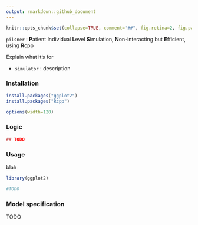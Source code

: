 ```yaml
---
output: rmarkdown::github_document
---
```


<!-- README.md is generated from README.Rmd. Please edit that file -->
<!-- using Rscript -e 'library(rmarkdown); rmarkdown::render("README.Rmd")' -->

```r
knitr::opts_chunk$set(collapse=TRUE, comment="##", fig.retina=2, fig.path = "README_figs/README-")
```



`pilsner` : **P**atient **I**ndividual **L**evel **S**imulation, **N**on-interacting but **E**fficient, using **R**cpp

Explain what it's for 

- `simulator` : description


### Installation

```r
install.packages("ggplot2")
install.packages("Rcpp")
```

```r
options(width=120)
```

### Logic

```r
## TODO
```

### Usage

blah

```r
library(ggplot2)

#TODO
```

### Model specification

TODO
